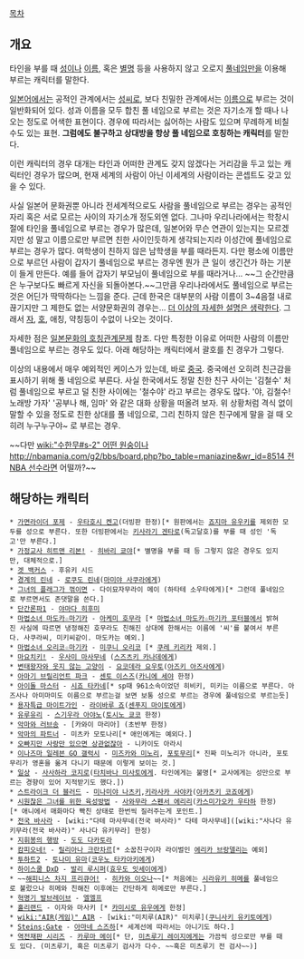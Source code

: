 [[목차]]
== 개요 ==
타인을 부를 때 [[성]]이나 [[이름]], 혹은 [[별명]] 등을 사용하지 않고 오로지 [[풀네임]]만을 이용해 부르는 캐릭터를 말한다.

[[일본어]]에서는 공적인 관계에서는 [[성씨]]로, 보다 친밀한 관계에서는 [[이름]]으로 부르는 것이 일반화되어 있다. 성과 이름을 모두 합친 풀 네임으로 부르는 것은 자기소개 할 때나 나오는 정도로 어색한 표현이다. 경우에 따라서는 싫어하는 사람도 있으며 무례하게 비칠 수도 있는 표현. '''그럼에도 불구하고 상대방을 항상 풀 네임으로 호칭하는 캐릭터'''를 말한다.

이런 캐릭터의 경우 대개는 타인과 어떠한 관계도 갖지 않겠다는 거리감을 두고 있는 캐릭터인 경우가 많으며, 현재 세계의 사람이 아닌 이세계의 사람이라는 콘셉트도 갖고 있을 수 있다. 

사실 일본어 문화권뿐 아니라 전세계적으로도 사람을 풀네임으로 부르는 경우는 공적인 자리 혹은 서로 모르는 사이의 자기소개 정도외엔 없다. 그나마 우리나라에서는 학창시절에 타인을 풀네임으로 부르는 경우가 많은데, 일본어와 무슨 연관이 있는지는 모르겠지만 성 말고 이름으로만 부르면 친한 사이인듯하게 생각되는지라 이성간에 풀네임으로 부르는 경우가 많다. 여학생이 친하지 않은 남학생을 부를 때라든지. 다만 평소에 이름만으로 부르던 사람이 갑자기 풀네임으로 부르는 경우엔 뭔가 큰 일이 생긴건가 하는 기분이 들게 만든다. 예를 들어 갑자기 부모님이 풀네임으로 부를 때라거나... ~~그 순간만큼은 누구보다도 빠르게 자신을 되돌아본다.~~그만큼 우리나라에서도 풀네임으로 부르는것은 어딘가 딱딱하다는 느낌을 준다. 근데 한국은 대부분의 사람 이름이 3~4음절 내로 끊기지만 그 제한도 없는 서양문화권의 경우는... [[더 이상의 자세한 설명은 생략한다]]. 그래서 [[자]], [[호]], 애칭, 약칭등이 수없이 나오는 것이다. 

자세한 점은 [[일본문화의 호칭관계문제]] 참조. 다만 특정한 이유로 어떠한 사람의 이름만 풀네임으로 부르는 경우도 있다. 아래 해당하는 캐릭터에서 괄호를 친 경우가 그렇다.

이상의 내용에서 매우 예외적인 케이스가 있는데, 바로 [[중국]]. 중국에선 오히려 친근감을 표시하기 위해 풀 네임으로 부른다. 사실 한국에서도 정말 친한 친구 사이는 '김철수' 처럼 풀네임으로 부르고 덜 친한 사이에는 '철수야' 라고 부르는 경우도 많다. '야, 김철수! 노래방 가자' '공부나 해, 임마' 와 같은 대화 상황을 떠올려 보자. 위 상황처럼 격식 없이 말할 수 있을 정도로 친한 상대를 풀 네임으로, 그리 친하지 않은 친구에게 말을 걸 때 오히려 누구누구야~ 로 부르는 경우.

~~다만 [[wiki:"수한무#s-2" 어떤 원숭이]]나 [[http://nbamania.com/g2/bbs/board.php?bo_table=maniazine&wr_id=8514 전 NBA 선수]]라면 어떨까?~~

== 해당하는 캐릭터 ==
 * [[가면라이더 포제]] - [[우타호시 켄고]](더빙판 한정)[* 원판에서는 [[죠지마 유우키]]를 제외한 모두를 성으로 부른다. 또한 더빙판에서는 [[키사라기 겐타로]](독고달호)를 부를 때 성인 '독고'만 부른다.]
 * [[가정교사 히트맨 리본!]] - [[히바리 쿄야]][* 별명을 부를 때 등 그렇지 않은 경우도 있지만, 대체적으로.]
 * [[겟 백커스]] - 후유키 시드
 * [[경계의 린네]] - [[로쿠도 린네]]([[마미야 사쿠라]]에게)
 * [[그녀의 플래그가 꺾이면]] - 다이묘자무라이 메이 (하타테 소우타에게)[* 그런데 풀네임으로 부르면서도 존댓말을 쓴다.]
 * [[단간론파1]] - [[야마다 히후미]]
 * [[마법소녀 마도카☆마기카]] - [[아케미 호무라]] [* [[마법소녀 마도카☆마기카 포터블]]에서 밝혀진 사실에 따르면 냉정해진 호무라도 친해진 상대에 한해서는 이름에 '씨'를 붙여서 부른다. 사쿠라씨, 미키씨같이. 마도카는 예외.] 
 * [[마법소녀 오리코☆마기카]] - [[미쿠니 오리코]] [* [[쿠레 키리카]] 제외.] 
 * [[마요치키!]] - [[우사미 마사무네]] ([[스즈츠키 카나데]]에게)
 * [[변태왕자와 웃지 않는 고양이]] - [[요코데라 요우토]]([[아즈키 아즈사]]에게)
 * [[아마기 브릴리언트 파크]] - [[센토 이스즈]]([[카니에 세야]] 한정)
 * [[아이돌 마스터]] - [[시죠 타카네]][* sp때 961소속이었던 히비키, 미키는 이름으로 부른다. 아즈사나 아미마미도 이름으로 부르는걸 보면 보통 성으로 부르는 경우에 풀네임으로 부르는듯]
 * [[용자특급 마이트가인]] - [[라이바루 죠]]([[센푸지 마이토]]에게)
 * [[유루유리]] - [[스기우라 아야노]]([[토시노 쿄코]] 한정)
 * [[악마와 러브송]] - [카와이 마리아] (초반부 한정)
 * [[악마의 파트너]] - 미츠카 모토나리[* 애인에게는 예외다.]
 * [[오빠지만 사랑만 있으면 상관없잖아]] - 니카이도 아라시
 * [[이나즈마 일레븐 GO 갤럭시]] - [[미즈카와 미노리]], [[포토무리]][* 진짜 미노리가 아니라, 포토무리가 영혼을 옮겨 다니기 때문에 이렇게 보이는 것.]
 * [[일상(만화)|일상]] - [[사사하라 코지로]]([[타치바나 미사토]]에게. 타인에게는 불명[* 교사에게는 성만으로 부르는 경향이 있어 지적받기도 했다.])
 * [[스트라이크 더 블러드]] - [[미나미야 나츠키]],[[키라사카 사야카]]([[아카츠키 코죠]]에게)
 * [[시원찮은 그녀를 위한 육성방법]] - [[사와무라 스펜서 에리리]]([[카스미가오카 우타하]] 한정)[* 애니에서 매화마다 빡친 상태로 한번씩 질러주는게 포인트.]
 * [[전국 바사라]] - [wiki:"다테 마사무네(전국 바사라)" 다테 마사무네]([wiki:"사나다 유키무라(전국 바사라)" 사나다 유키무라] 한정)
 * [[지휘봉의 행방]] - [[도도 다카토라]]
 * [[캄피오네!]] - [[릴리아나 크란차르]][* 소꿉친구이자 라이벌인 [[에리카 브랑델리]]는 예외]
 * [[투하트2]] - [[토나미 유마]]([[코우노 타카아키]]에게)
 * [[하이스쿨 DxD]] - [[발리 루시퍼]]([[효우도 잇세이]]에게)
 * ~~[[해피니스 차지 프리큐어!]] - [[히카와 이오나]]~~[* 처음에는 [[시라유키 히메]]를 풀네임으로 불렀으나 히메와 친해진 이후에는 간단하게 히메로만 부른다.]
 * [[혁명기 발브레이브]] - [[엘엘프]]
 * [[홀리랜드]] - 이자와 마사키 [* [[카미시로 유우]]에게 한정]
 * [[wiki:"AIR(게임)" AIR]] - [wiki:"미치루(AIR)" 미치루]([[쿠니사키 유키토]]에게)
 * [[Steins;Gate]] - [[아마네 스즈하]][* 세계선에 따라서는 아니기도 하다.]
 * [[역전재판 시리즈]] - [[카루마 메이]][* 단, [[미츠루기 레이지]]에게는 가끔씩 성으로만 부를 때도 있다. (미츠루기, 혹은 미츠루기 검사가 다수. ~~혹은 미츠루기 전 검사~~)]

